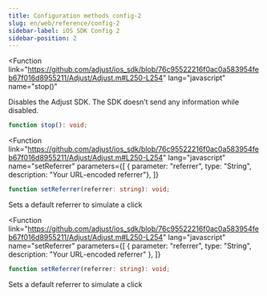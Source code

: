 ```yaml
---
title: Configuration methods config-2
slug: en/web/reference/config-2
sidebar-label: iOS SDK Config 2
sidebar-position: 2
---
```


<Function link="https://github.com/adjust/ios_sdk/blob/76c95522216f0ac0a583954feb67f016d8955211/Adjust/Adjust.m#L250-L254"
   lang="javascript"
   name="stop()"
>

Disables the Adjust SDK. The SDK doesn’t send any information while disabled.

<span slot="snippet">

```typescript
function stop(): void;
```

</span>
</Function>

<Function link="https://github.com/adjust/ios_sdk/blob/76c95522216f0ac0a583954feb67f016d8955211/Adjust/Adjust.m#L250-L254"
   lang="javascript" 
   name="setReferrer"
   parameters={[
      {
         parameter: "referrer",
         type: "String",
         description: "Your URL-encoded referrer"},
   ]}
>

<span slot="snippet">

```typescript
function setReferrer(referrer: string): void;
```

</span>

Sets a default referrer to simulate a click

</Function>

<Function link="https://github.com/adjust/ios_sdk/blob/76c95522216f0ac0a583954feb67f016d8955211/Adjust/Adjust.m#L250-L254"
   lang="javascript" 
   name="setReferrer"
   parameters={[
      {
         parameter: "referrer",
         type: "String",
         description: "Your URL-encoded referrer"
      },
   ]}
>

<span slot="snippet">

```typescript
function setReferrer(referrer: string): void;
```

</span>

Sets a default referrer to simulate a click

</Function>
